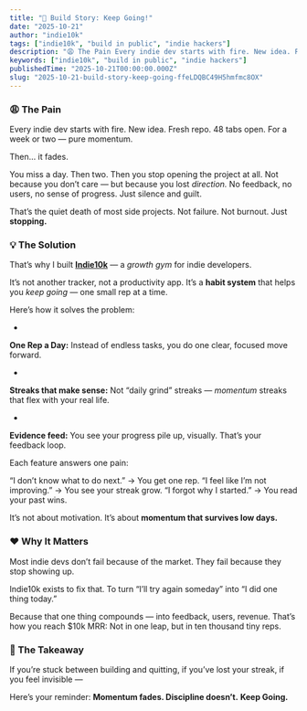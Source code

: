 ```yaml
---
title: "🧱 Build Story: Keep Going!"
date: "2025-10-21"
author: "indie10k"
tags: ["indie10k", "build in public", "indie hackers"]
description: "😩 The Pain Every indie dev starts with fire. New idea. Fresh repo. 48 tabs open. For a week or two — pure momentum. Then… it fades. You miss a day. Then two...."
keywords: ["indie10k", "build in public", "indie hackers"]
publishedTime: "2025-10-21T00:00:00.000Z"
slug: "2025-10-21-build-story-keep-going-ffeLDQBC49H5hmfmc8OX"
---
```


### 😩 The Pain

Every indie dev starts with fire.
New idea. Fresh repo. 48 tabs open.
For a week or two — pure momentum.

Then… it fades.

You miss a day.
Then two.
Then you stop opening the project at all.
Not because you don’t care — but because you lost *direction.*
No feedback, no users, no sense of progress.
Just silence and guilt.

That’s the quiet death of most side projects.
Not failure. Not burnout.
Just **stopping.**
### 💡 The Solution

That’s why I built [**Indie10k**](https://indie10k.com) — a *growth gym* for indie developers.

It’s not another tracker, not a productivity app.
It’s a **habit system** that helps you *keep going* — one small rep at a time.

Here’s how it solves the problem:

- 
**One Rep a Day:** Instead of endless tasks, you do one clear, focused move forward.

- 
**Streaks that make sense:** Not “daily grind” streaks — *momentum* streaks that flex with your real life.

- 
**Evidence feed:** You see your progress pile up, visually. That’s your feedback loop.

Each feature answers one pain:

“I don’t know what to do next.” → You get one rep.
“I feel like I’m not improving.” → You see your streak grow.
“I forgot why I started.” → You read your past wins.

It’s not about motivation.
It’s about **momentum that survives low days.**
### ❤️ Why It Matters

Most indie devs don’t fail because of the market.
They fail because they stop showing up.

Indie10k exists to fix that.
To turn “I’ll try again someday” into “I did one thing today.”

Because that one thing compounds — into feedback, users, revenue.
That’s how you reach $10k MRR:
Not in one leap, but in ten thousand tiny reps.
### 🚀 The Takeaway

If you’re stuck between building and quitting,
if you’ve lost your streak,
if you feel invisible —

Here’s your reminder:
**Momentum fades. Discipline doesn’t.**
**Keep Going.**
